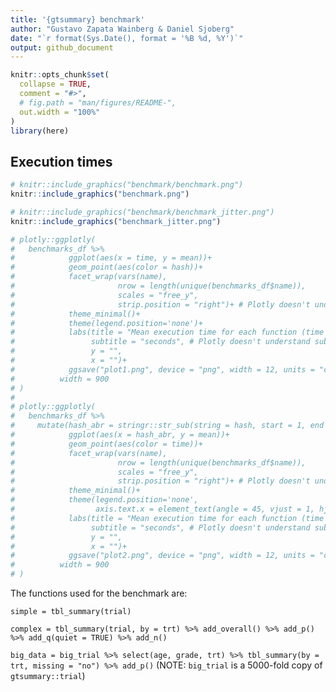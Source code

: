 ```yaml
---
title: '{gtsummary} benchmark'
author: "Gustavo Zapata Wainberg & Daniel Sjoberg"
date: "`r format(Sys.Date(), format = '%B %d, %Y')`"
output: github_document
---
```


<!-- README.md is generated from README.Rmd. Please edit that file -->

```r
knitr::opts_chunk$set(
  collapse = TRUE,
  comment = "#>",
  # fig.path = "man/figures/README-",
  out.width = "100%"
)
library(here)
```

<!-- This css stuff is just to enable rmarkdown to use a wider area of screen -->

<!-- <style type="text/css"> -->
<!-- .main-container { -->
<!--   max-width: 1800px; -->
<!--   margin-left: auto; -->
<!--   margin-right: auto; -->
<!-- } -->
<!-- </style> -->

## Execution times


```r
# knitr::include_graphics("benchmark/benchmark.png")
knitr::include_graphics("benchmark.png")
```
  
    
```r
# knitr::include_graphics("benchmark/benchmark_jitter.png")
knitr::include_graphics("benchmark_jitter.png")
```

  
  
```r


# plotly::ggplotly(
#   benchmarks_df %>% 
#            ggplot(aes(x = time, y = mean))+
#            geom_point(aes(color = hash))+
#            facet_wrap(vars(name), 
#                       nrow = length(unique(benchmarks_df$name)), 
#                       scales = "free_y", 
#                       strip.position = "right")+ # Plotly doesn't understand this
#            theme_minimal()+
#            theme(legend.position='none')+
#            labs(title = "Mean execution time for each function (time per iteration in seconds)",
#                 subtitle = "seconds", # Plotly doesn't understand subtitles
#                 y = "",
#                 x = "")+
#            ggsave("plot1.png", device = "png", width = 12, units = "cm"),
#          width = 900
# )
# 
# plotly::ggplotly(
#   benchmarks_df %>% 
#     mutate(hash_abr = stringr::str_sub(string = hash, start = 1, end = 8)) %>%
#            ggplot(aes(x = hash_abr, y = mean))+
#            geom_point(aes(color = time))+
#            facet_wrap(vars(name), 
#                       nrow = length(unique(benchmarks_df$name)), 
#                       scales = "free_y", 
#                       strip.position = "right")+ # Plotly doesn't understand this
#            theme_minimal()+
#            theme(legend.position='none',
#                  axis.text.x = element_text(angle = 45, vjust = 1, hjust=0))+
#            labs(title = "Mean execution time for each function (time per iteration in seconds)",
#                 subtitle = "seconds", # Plotly doesn't understand subtitles
#                 y = "",
#                 x = "")+
#            ggsave("plot2.png", device = "png", width = 12, units = "cm"),
#          width = 900
# )

```

  
The functions used for the benchmark are:

  `simple = tbl_summary(trial)`  
  
  `complex = tbl_summary(trial, by = trt) %>% add_overall() %>% add_p() %>% add_q(quiet = TRUE) %>% add_n()`

  `big_data = big_trial %>% select(age, grade, trt) %>% tbl_summary(by = trt, missing = "no") %>% add_p()` 
  (NOTE: `big_trial` is a 5000-fold copy of `gtsummary::trial`)
